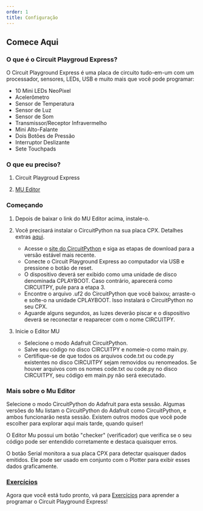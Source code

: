 ```yaml
---
order: 1
title: Configuração
---
```


## Comece Aqui

### O que é o Circuit Playgroud Express?

O Circuit Playground Express é uma placa de circuito tudo-em-um com um processador, sensores, LEDs, USB e muito mais que você pode programar:

- 10 Mini LEDs NeoPixel
- Acelerômetro
- Sensor de Temperatura
- Sensor de Luz
- Sensor de Som
- Transmissor/Receptor Infravermelho
- Mini Alto-Falante
- Dois Botões de Pressão
- Interruptor Deslizante
- Sete Touchpads

### O que eu preciso?

1. Circuit Playgroud Express

2. [MU Editor](https://codewith.mu/)

### Começando

1.  Depois de baixar o link do MU Editor acima, instale-o.

2. Você precisará instalar o CircuitPython na sua placa CPX. Detalhes extras [aqui](https://learn.adafruit.com/welcome-to-circuitpython/installing-circuitpython).

    - Acesse o [site do CircuitPython](https://circuitpython.org/board/circuitplayground_express/) e siga as etapas de download para a versão estável mais recente.
    - Conecte o Circuit Playground Express ao computador via USB e pressione o botão de reset.
    - O dispositivo deverá ser exibido como uma unidade de disco denominada CPLAYBOOT. Caso contrário, aparecerá como CIRCUITPY, pule para a etapa 3.
    - Encontre o arquivo .uf2 do CircuitPython que você baixou; arraste-o e solte-o na unidade CPLAYBOOT. Isso instalará o CircuitPython no seu CPX.
    - Aguarde alguns segundos, as luzes deverão piscar e o dispositivo deverá se reconectar e reaparecer com o nome CIRCUITPY.

3.  Inicie o Editor MU

    - Selecione o modo Adafruit CircuitPython.
    - Salve seu código no disco CIRCUITPY e nomeie-o como main.py.
    - Certifique-se de que todos os arquivos code.txt ou code.py existentes no disco CIRCUITPY sejam removidos ou renomeados. Se houver arquivos com os nomes code.txt ou code.py no disco CIRCUITPY, seu código em main.py não será executado.

### Mais sobre o Mu Editor

Selecione o modo CircuitPython do Adafruit para esta sessão. Algumas versões do Mu listam o CircuitPython do Adafruit como CircuitPython, e ambos funcionarão nesta sessão. Existem outros modos que você pode escolher para explorar aqui mais tarde, quando quiser!

O Editor Mu possui um botão "checker" (verificador) que verifica se o seu código pode ser entendido corretamente e destaca quaisquer erros.

O botão Serial monitora a sua placa CPX para detectar quaisquer dados emitidos. Ele pode ser usado em conjunto com o Plotter para exibir esses dados graficamente.

### [Exercícios](/exercises)

Agora que você está tudo pronto, vá para [Exercícios](/exercises) para aprender a programar o Circuit Playground Express!